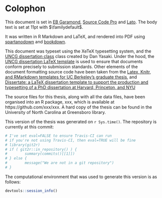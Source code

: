 # Colophon {-}

This document is set in [EB Garamond](https://github.com/georgd/EB-Garamond), [Source Code Pro](https://github.com/adobe-fonts/source-code-pro/) and [Lato](http://www.latofonts.com/lato-free-fonts/). The body text is set at 11pt with $\familydefault$.

It was written in R Markdown and LaTeX, and rendered into PDF using [spartanodown](https://github.com/ashley-williams/spartanodown) and [bookdown](https://github.com/rstudio/bookdown).

This document was typeset using the XeTeX typesetting system, and the [UNCG dissertation class](https://mathstats.uncg.edu/wp-content/uploads/2018/08/uncgdissertationexp.cls) class created by Dan Yasaki. Under the hood, the [UNCG dissertation LaTeX template](https://mathstats.uncg.edu/wp-content/uploads/2018/08/sample.tex) is used to ensure that documents conform precisely to submission standards. Other elements of the document formatting source code have been taken from the [Latex, Knitr, and RMarkdown templates for UC Berkeley's graduate thesis](https://github.com/stevenpollack/ucbthesis), and [Dissertate: a LaTeX dissertation template to support the production and typesetting of a PhD dissertation at Harvard, Princeton, and NYU](https://github.com/suchow/Dissertate)

The source files for this thesis, along with all the data files, have been organised into an R package, xxx, which is available at https://github.com/xxx/xxx. A hard copy of the thesis can be found in the University of North Carolina at Greensboro library.

This version of the thesis was generated on `r Sys.time()`. The repository is currently at this commit:

```r
# I've set eval=FALSE to ensure Travis-CI can run
# if you're not using Travis-CI, then eval=TRUE will be fine
# library(git2r)
# if ( git2r::in_repository() ) {
#        summary(commits()[[1]])
# } else {
#        message("We are not in a git repository")
# }
```

The computational environment that was used to generate this version is as follows:

```r
devtools::session_info()
```
